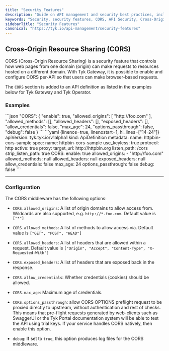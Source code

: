 ```yaml
---
title: "Security Features"
description: "Guide on API management and security best practices, including authentication, authorization, resource protection, governance, and OWASP threat mitigation with Tyk."
keywords: "Security, security features, CORS, API Security, Cross-Origin Resource Sharing, Security, Configuration"
sidebarTitle: "Security Features"
canonical: "https://tyk.io/api-management/security-features"
---
```


## Cross-Origin Resource Sharing (CORS)

CORS (Cross-Origin Resource Sharing) is a security feature that controls how web pages from one domain (origin) can make requests to resources hosted on a different domain. With Tyk Gateway, it is possible to enable and configure CORS per-API so that users can make browser-based requests.

The `CORS` section is added to an API definition as listed in the examples below for Tyk Gateway and Tyk Operator.

### Examples

<Tabs>
<Tab title="Tyk Classic API Definition">
```json
"CORS": {
  "enable": true,
  "allowed_origins": [
    "http://foo.com"
  ],
  "allowed_methods": [],
  "allowed_headers": [],
  "exposed_headers": [],
  "allow_credentials": false,
  "max_age": 24,
  "options_passthrough": false,
  "debug": false
}
```
</Tab>
<Tab title="Tyk Operator API Definition">
```yaml {linenos=true, linenostart=1, hl_lines=["14-24"]}
apiVersion: tyk.tyk.io/v1alpha1
kind: ApiDefinition
metadata:
  name: httpbin-cors-sample
spec:
  name: httpbin-cors-sample
  use_keyless: true
  protocol: http
  active: true
  proxy:
    target_url: http://httpbin.org
    listen_path: /cors
    strip_listen_path: true
  CORS:
    enable: true
    allowed_origins:
      - "http://foo.com"
    allowed_methods: null
    allowed_headers: null
    exposed_headers: null
    allow_credentials: false
    max_age: 24
    options_passthrough: false
    debug: false
```
</Tab>
</Tabs>

---

### Configuration

The CORS middleware has the following options:

* `CORS.allowed_origins`: A list of origin domains to allow access from. Wildcards are also supported, e.g. `http://*.foo.com`. Default value is `["*"]`

* `CORS.allowed_methods`: A list of methods to allow access via. Default value is `["GET", "POST", "HEAD"]`

* `CORS.allowed_headers`: A list of headers that are allowed within a request. Default value is `["Origin", "Accept", "Content-Type", "X-Requested-With"]`

* `CORS.exposed_headers`: A list of headers that are exposed back in the response.

* `CORS.allow_credentials`: Whether credentials (cookies) should be allowed.

* `CORS.max_age`: Maximum age of credentials.

* `CORS.options_passthrough`: allow CORS OPTIONS preflight request to be proxied directly to upstream, without authentication and rest of checks. This means that pre-flight requests generated by web-clients such as SwaggerUI or 
the Tyk Portal documentation system will be able to test the API using trial keys. If your service handles CORS natively, then enable this option.

* `debug`: If set to `true`, this option produces log files for the CORS middleware.

